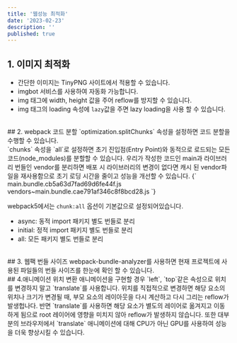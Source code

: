 ```yaml
---
title: '웹성능 최적화'
date: '2023-02-23'
description: ''
published: true
---
```


## 1. 이미지 최적화
- 간단한 이미지는 TinyPNG 사이트에서 적용할 수 있습니다.
- imgbot 서비스를 사용하여 자동화 가능합니다.
- img 태그에 width, height 값을 주어 reflow를 방지할 수 있습니다.
- img 태그의 loading 속성에 `lazy`값을 주면 lazy loading을 사용 할 수 있습니다.
<br/>
## 2. webpack 코드 분할
`optimization.splitChunks` 속성을 설정하면 코드 분할을 수행할 수 있습니다.
<br/>
`chunks` 속성을 `all`로 설정하면 초기 진입점(Entry Point)와 동적으로 로드되는 모든 코드(node_modules)를 분할할 수 있습니다.
우리가 작성한 코드인 main과 라이브러리 번들인 vendor를 분리하면 배포 시 라이브러리의 변경이 없다면 
캐시 된 vendor파일을 재사용함으로 초기 로딩 시간을 줄이고 성능을 개선할 수 있습니다.

<CodeBlock>
{`
  main.bundle.cb5a63d7fad69d6fe44f.js
  vendors~main.bundle.cae791af346c8f8bcd28.js
`}
</CodeBlock>

webpack5에서는 `chunk:all` 옵션이 기본값으로 설정되어있습니다.
- async: 동적 import 패키지 별도 번들로 분리
- initial: 정적 import 패키지 별도 번들로 분리
- all: 모든 패키지 별도 번들로 분리

<br/>
## 3. 웹팩 번들 사이즈
webpack-bundle-analyzer를 사용하면 현재 프로젝트에 사용된 파일들의 번들 사이즈를 한눈에 확인 할 수 있습니다.
<br/>
## 4.애니메이션
위치 변환 애니메이션을 구현할 경우 `left`, `top`같은 속성으로 위치를 변경하지 말고 `translate`를 사용합니다.
위치를 직접적으로 변경하면 해당 요소의 위치나 크기가 변경될 때, 부모 요소의 레이아웃을 다시 계산하고 다시 그리는 reflow가 발생헙나다.
반면 `translate`를 사용하면 해당 요소가 별도의 레이어로 옮겨지고 이동하게 됨으로 root 레이어에 영향을 미치지 않아 reflow가 발생하지 않습니다.
또한 대부분의 브라우저에서 `translate` 애니메이션에 대해 CPU가 아닌 GPU를 사용하여 성능을 더욱 향상시킬 수 있습니다. 
